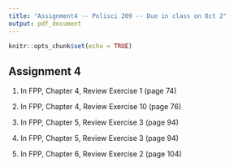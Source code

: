 ```yaml
---
title: "Assignment4 -- Polisci 209 -- Due in class on Oct 2"
output: pdf_document
---
```


```r
knitr::opts_chunk$set(echo = TRUE)
```

## Assignment 4

1. In FPP, Chapter 4, Review Exercise 1 (page 74)

2. In FPP, Chapter 4, Review Exercise 10 (page 76)

3. In FPP, Chapter 5, Review Exercise 3 (page 94)

4. In FPP, Chapter 5, Review Exercise 3 (page 94)

5. In FPP, Chapter 6, Review Exercise 2 (page 104)

